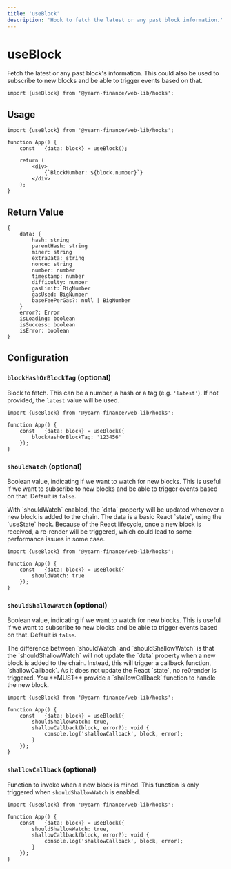 ```yaml
---
title: 'useBlock'
description: 'Hook to fetch the latest or any past block information.'
---
```



# useBlock
Fetch the latest or any past block's information. This could also be used to subscribe to new blocks and be able to trigger events based on that.

```tsx
import {useBlock} from '@yearn-finance/web-lib/hooks';
```

## Usage

```tsx
import {useBlock} from '@yearn-finance/web-lib/hooks';

function App() {
	const	{data: block} = useBlock();

	return (
		<div>
			{`BlockNumber: ${block.number}`}
		</div>
	);
}
```

## Return Value

```tsx
{
	data: {
		hash: string
		parentHash: string
		miner: string
		extraData: string
		nonce: string
		number: number
		timestamp: number
		difficulty: number
		gasLimit: BigNumber
		gasUsed: BigNumber
		baseFeePerGas?: null | BigNumber
	}
	error?: Error
	isLoading: boolean
	isSuccess: boolean
	isError: boolean
}
```

## Configuration

### `blockHashOrBlockTag` (optional)
Block to fetch. This can be a number, a hash or a tag (e.g. `'latest'`). If not provided, the `latest` value will be used.
```tsx {5}
import {useBlock} from '@yearn-finance/web-lib/hooks';

function App() {
	const	{data: block} = useBlock({
		blockHashOrBlockTag: '123456'
	});
}
```

### `shouldWatch` (optional)
Boolean value, indicating if we want to watch for new blocks. This is useful if we want to subscribe to new blocks and be able to trigger events based on that. Default is `false`.

<Callout type="warning" emoji="⚠️">
	With `shouldWatch` enabled, the `data` property will be updated whenever a new block is added to the chain. The data is a basic React `state`, using the `useState` hook.  
	Because of the React lifecycle, once a new block is received, a re-render will be triggered, which could lead to some performance issues in some case.
</Callout>

```tsx {5}
import {useBlock} from '@yearn-finance/web-lib/hooks';

function App() {
	const	{data: block} = useBlock({
		shouldWatch: true
	});
}
```

### `shouldShallowWatch` (optional)
Boolean value, indicating if we want to watch for new blocks. This is useful if we want to subscribe to new blocks and be able to trigger events based on that. Default is `false`.

<Callout type="info" emoji="？">
	The difference between `shouldWatch` and `shouldShallowWatch` is that the `shouldShallowWatch` will not update the `data` property when a new block is added to the chain. Instead, this will trigger a callback function, `shallowCallback`. As it does not update the React `state`, no re0render is triggered.  
	You **MUST** provide a `shallowCallback` function to handle the new block.
</Callout>

```tsx {5}
import {useBlock} from '@yearn-finance/web-lib/hooks';

function App() {
	const	{data: block} = useBlock({
		shouldShallowWatch: true,
		shallowCallback(block, error?): void {
			console.log('shallowCallback', block, error);
		}
	});
}
```


### `shallowCallback` (optional)
Function to invoke when a new block is mined. This function is only triggered when `shouldShallowWatch` is enabled.

```tsx {6-8}
import {useBlock} from '@yearn-finance/web-lib/hooks';

function App() {
	const	{data: block} = useBlock({
		shouldShallowWatch: true,
		shallowCallback(block, error?): void {
			console.log('shallowCallback', block, error);
		}
	});
}
```
